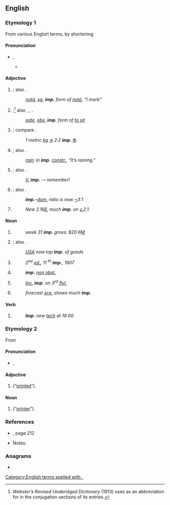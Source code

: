 {{also|imp|Imp.|IMP}}
==English==

===Etymology 1===
From various English terms, by shortening

====Pronunciation====
* {{a|RP}} {{enPR|ĭmp}}, {{IPA|en|/ɪmp/}}
** {{audio|en|LL-Q1860 (eng)-Vealhurl-imp.wav|Audio (UK)}}

====Adjective====
{{en-adj}}

# {{lb|en|grammar|not comparable}} {{abbreviation of|en|imperative|nodot=1}}; also {{m|en|imper.|imper}}.
#: ''[[nota#Latin|notā]], [[sg.]] '''imp.''' form of [[noto#Latin|notō]], “I mark”''
# {{lb|en|grammar|not comparable}} {{abbreviation of|en|imperfect|nodot=1}};<ref name="Web">''Webster’s Revised Unabridged Dictionary'' (1913) uses {{m|en||imp.}} as an abbreviation for {{m|en|imperfect}} in the conjugation sections of its entries.</ref> also {{m|en|imperf.}}, {{m|en|impf.}}, {{m|en|impft}}.
#: ''[[sate#English|sate]], [[obs.]] '''imp.''' form of [[sit|to sit]]''
# {{lb|en|not comparable}} {{abbreviation of|en|imperial|nodot=1}}; compare {{m|en|Imp.|Imp}}.
#: ''1 metric [[kg]] [[≅]] 2·2 '''imp.''' [[℔]]''
# {{lb|en|grammar|not comparable}} {{abbreviation of|en|impersonal|nodot=1}}; also {{m|en|impers.|impers}}.
#: ''[[rain]]: in '''imp.''' [[constr.]], “It’s raining.”''
# {{lb|en|comparable}} {{abbreviation of|en|important|nodot=1}}; also {{m|en|impt}}.
#: ''[[v.|V.]] '''imp.''' — remember!''
# {{lb|en|not comparable}} {{abbreviation of|en|imported|nodot=1}}; also {{m|en|imptd}}.
#: '''''imp.'''–[[dom.]] ratio is now [[~]]3:1''
# {{lb|en|comparable}} {{abbreviation of|en|improved}}
#: ''New 2.16[[β]], much '''imp.''' on [[v.]]2.1.''

====Noun====
{{en-noun|~|imp.|imps.|impp.}}

# {{lb|en|uncountable}} {{abbreviation of|en|import}}
#: ''week 31 '''imp.''' gross: $20·6[[M]]''
# {{lb|en|countable|plural: [[imps.]]}} {{abbreviation of|en|importer|nodot=1}}; also {{m|en|imptr}}.
#: ''[[w:United States|USA]] now top '''imp.''' of goods''
# {{lb|en|countable|plural: imp.}} {{abbreviation of|en|impression}}
#: <i>2<sup>nd</sup> [[ed.]], 11 <sup>th</sup> '''imp.''', 1907</i>
# {{lb|en|countable|plural: [[impp.]]}} {{abbreviation of|en|imprimatur}}
#: '''''imp.''' [[non obst.]]''
# {{lb|en|countable|plural: imp.}} {{abbreviation of|en|imprint}}
#: <i>[[inc.|Inc.]] '''imp.''' on 3<sup>rd</sup> [[flyleaf|fly]][[l.]]</i>
# {{lb|en|countable|plural: [[imps.]]}} {{abbreviation of|en|improvement}}
#: ''forecast [[sce.]] shows much '''imp.'''''

====Verb====
{{head|en|verb|usually [[imperative]]; not [[conjugate]]d}}

# {{abbreviation of|en|implement}}
#: '''''Imp.''' new [[tech]] at 19:00.''

===Etymology 2===
From {{etyl|fr|en}} {{m|fr|imprimé}}

====Pronunciation====
* {{a|RP}} {{enPR|ĕɴp}}, {{IPA|en|/ɛ̃p/}}

====Adjective====
{{en-adj|-}}

# {{abbreviation of|en|imprimé|nodot=1}} (“[[printed]]”).

====Noun====
{{en-noun|imp.}}

# {{abbreviation of|en|imprimeur|nodot=1}} (“[[printer]]”).

===References===
* {{R:Penguin Abbrev. Dict. 2000}}, page 212
* Notes:
<references/>

===Anagrams===
* {{anagrams|en|a=imp|IPM|MIP|PIM|PMI}}

[[Category:English terms spelled with .]]